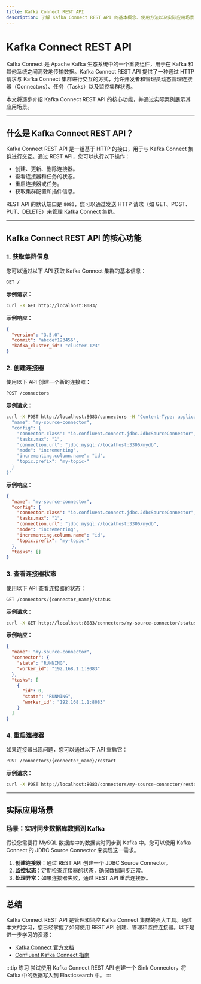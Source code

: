 ```yaml
---
title: Kafka Connect REST API
description: 了解 Kafka Connect REST API 的基本概念、使用方法以及实际应用场景，帮助初学者快速掌握如何通过 REST API 管理和监控 Kafka Connect。
---
```


# Kafka Connect REST API

Kafka Connect 是 Apache Kafka 生态系统中的一个重要组件，用于在 Kafka 和其他系统之间高效地传输数据。Kafka Connect REST API 提供了一种通过 HTTP 请求与 Kafka Connect 集群进行交互的方式，允许开发者和管理员动态管理连接器（Connectors）、任务（Tasks）以及监控集群状态。

本文将逐步介绍 Kafka Connect REST API 的核心功能，并通过实际案例展示其应用场景。

---

## 什么是 Kafka Connect REST API？

Kafka Connect REST API 是一组基于 HTTP 的接口，用于与 Kafka Connect 集群进行交互。通过 REST API，您可以执行以下操作：

- 创建、更新、删除连接器。
- 查看连接器和任务的状态。
- 重启连接器或任务。
- 获取集群配置和插件信息。

REST API 的默认端口是 `8083`，您可以通过发送 HTTP 请求（如 GET、POST、PUT、DELETE）来管理 Kafka Connect 集群。

---

## Kafka Connect REST API 的核心功能

### 1. 获取集群信息

您可以通过以下 API 获取 Kafka Connect 集群的基本信息：

```bash
GET /
```

**示例请求：**

```bash
curl -X GET http://localhost:8083/
```

**示例响应：**

```json
{
  "version": "3.5.0",
  "commit": "abcdef123456",
  "kafka_cluster_id": "cluster-123"
}
```

### 2. 创建连接器

使用以下 API 创建一个新的连接器：

```bash
POST /connectors
```

**示例请求：**

```bash
curl -X POST http://localhost:8083/connectors -H "Content-Type: application/json" -d '{
  "name": "my-source-connector",
  "config": {
    "connector.class": "io.confluent.connect.jdbc.JdbcSourceConnector",
    "tasks.max": "1",
    "connection.url": "jdbc:mysql://localhost:3306/mydb",
    "mode": "incrementing",
    "incrementing.column.name": "id",
    "topic.prefix": "my-topic-"
  }
}'
```

**示例响应：**

```json
{
  "name": "my-source-connector",
  "config": {
    "connector.class": "io.confluent.connect.jdbc.JdbcSourceConnector",
    "tasks.max": "1",
    "connection.url": "jdbc:mysql://localhost:3306/mydb",
    "mode": "incrementing",
    "incrementing.column.name": "id",
    "topic.prefix": "my-topic-"
  },
  "tasks": []
}
```

### 3. 查看连接器状态

使用以下 API 查看连接器的状态：

```bash
GET /connectors/{connector_name}/status
```

**示例请求：**

```bash
curl -X GET http://localhost:8083/connectors/my-source-connector/status
```

**示例响应：**

```json
{
  "name": "my-source-connector",
  "connector": {
    "state": "RUNNING",
    "worker_id": "192.168.1.1:8083"
  },
  "tasks": [
    {
      "id": 0,
      "state": "RUNNING",
      "worker_id": "192.168.1.1:8083"
    }
  ]
}
```

### 4. 重启连接器

如果连接器出现问题，您可以通过以下 API 重启它：

```bash
POST /connectors/{connector_name}/restart
```

**示例请求：**

```bash
curl -X POST http://localhost:8083/connectors/my-source-connector/restart
```

---

## 实际应用场景

### 场景：实时同步数据库数据到 Kafka

假设您需要将 MySQL 数据库中的数据实时同步到 Kafka 中。您可以使用 Kafka Connect 的 JDBC Source Connector 来实现这一需求。

1. **创建连接器**：通过 REST API 创建一个 JDBC Source Connector。
2. **监控状态**：定期检查连接器的状态，确保数据同步正常。
3. **处理异常**：如果连接器失败，通过 REST API 重启连接器。

---

## 总结

Kafka Connect REST API 是管理和监控 Kafka Connect 集群的强大工具。通过本文的学习，您已经掌握了如何使用 REST API 创建、管理和监控连接器。以下是进一步学习的资源：

- [Kafka Connect 官方文档](https://kafka.apache.org/documentation/#connect)
- [Confluent Kafka Connect 指南](https://docs.confluent.io/platform/current/connect/index.html)

:::tip 练习
尝试使用 Kafka Connect REST API 创建一个 Sink Connector，将 Kafka 中的数据写入到 Elasticsearch 中。
:::